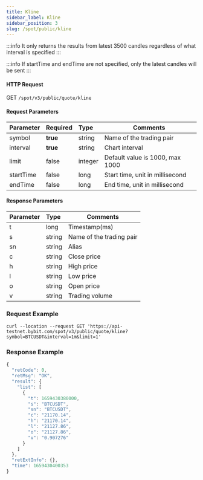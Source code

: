 ```yaml
---
title: Kline
sidebar_label: Kline
sidebar_position: 3
slug: /spot/public/kline
---
```



:::info
It only returns the results from latest 3500 candles regardless of what interval is specified
:::

:::info
If startTime and endTime are not specified, only the latest candles will be sent
:::

#### HTTP Request
GET <code>/spot/v3/public/quote/kline</code>


#### Request Parameters
| Parameter | Required | Type | Comments|
|:----- |:-------|:-----|------ |
| symbol | **true** |string | Name of the trading pair|
| interval | **true** | string | Chart interval|
| limit | false | integer | Default value is 1000, max 1000 |
| startTime | false | long | Start time, unit in millisecond |
| endTime | false | long | End time, unit in millisecond |

#### Response Parameters
| Parameter | Type | Comments|
|:----- |:-----|----- |
|t| long | Timestamp(ms) |
|s| string | Name of the trading pair|
|sn| string | Alias|
|c| string | Close price|
|h| string | High price|
|l| string | Low price|
|o| string | Open price|
|v| string | Trading volume|

### Request Example

<Tabs>
<TabItem value="console" label="Console">

```http
curl --location --request GET 'https://api-testnet.bybit.com/spot/v3/public/quote/kline?symbol=BTCUSDT&interval=1m&limit=1'
```

</TabItem>
</Tabs>

### Response Example

```javascript
{
  "retCode": 0,
  "retMsg": "OK",
  "result": {
    "list": [
      {
        "t": 1659430380000,
        "s": "BTCUSDT",
        "sn": "BTCUSDT",
        "c": "21170.14",
        "h": "21170.14",
        "l": "21127.86",
        "o": "21127.86",
        "v": "0.907276"
      }
    ]
  },
  "retExtInfo": {},
  "time": 1659430400353
}
```
